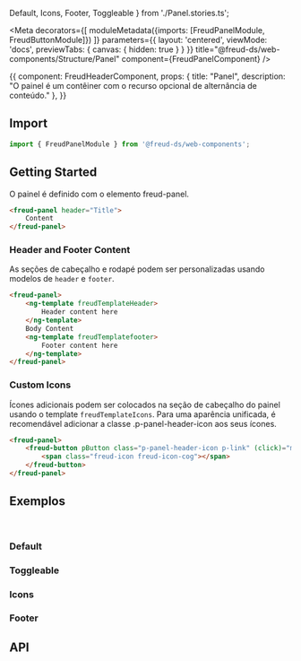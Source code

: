   Default,
  Icons,
  Footer,
  Toggleable
} from './Panel.stories.ts';

<Meta
  decorators={[
    moduleMetadata({imports: [FreudPanelModule, FreudButtonModule]})
  ]}
  parameters={{
    layout: 'centered',
    viewMode: 'docs',
    previewTabs: {
      canvas: { hidden: true }
    }
  }}
  title="@freud-ds/web-components/Structure/Panel"
  component={FreudPanelComponent}
/>

<Story name="Storyname-hidden">
  {{
    component: FreudHeaderComponent,
    props: {
      title: "Panel",
      description: "O painel é um contêiner com o recurso opcional de alternância de conteúdo."
    },
  }}
</Story>

## <a id="importing"></a>Import

```ts
import { FreudPanelModule } from '@freud-ds/web-components';
```

## Getting Started
O painel é definido com o elemento freud-panel.
```html
<freud-panel header="Title">
    Content
</freud-panel>
```

### Header and Footer Content
As seções de cabeçalho e rodapé podem ser personalizadas usando modelos de `header` e `footer`.
```html
<freud-panel>
    <ng-template freudTemplateHeader>
        Header content here
    </ng-template>
    Body Content
    <ng-template freudTemplatefooter>
        Footer content here
    </ng-template>
</freud-panel>
```

### Custom Icons
Ícones adicionais podem ser colocados na seção de cabeçalho do painel usando o template `freudTemplateIcons`.
Para uma aparência unificada, é recomendável adicionar a classe .p-panel-header-icon aos seus ícones.

```html
<freud-panel>
    <freud-button pButton class="p-panel-header-icon p-link" (click)="menu.toggle($event)">
        <span class="freud-icon freud-icon-cog"></span>
    </freud-button>
</freud-panel>
```

## <a id="exemplos"></a>Exemplos
<br />

### Default
<Canvas>
  <Story story={Default}/>
</Canvas>

### Toggleable
<Canvas>
  <Story story={Toggleable}/>
</Canvas>

### Icons
<Canvas>
  <Story story={Icons}/>
</Canvas>

### Footer
<Canvas>
  <Story story={Footer}/>
</Canvas>


## <a id="api"></a>API

<ArgsTable of={FreudPanelComponent} />
